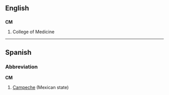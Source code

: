 :{{see|cm|Cm}}
==English==

==={{initialism}}===
'''CM'''

#College of Medicine

----

==Spanish==

===Abbreviation===
'''CM'''

#[[Campeche]] (Mexican state)